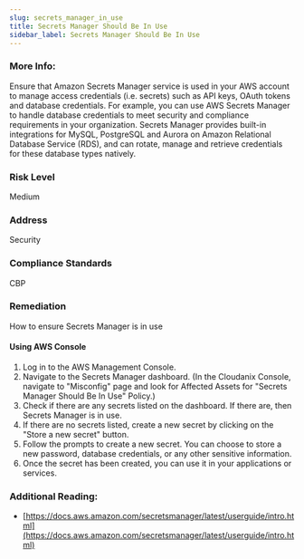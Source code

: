 ```yaml
---
slug: secrets_manager_in_use
title: Secrets Manager Should Be In Use
sidebar_label: Secrets Manager Should Be In Use
---
```


### More Info:

Ensure that Amazon Secrets Manager service is used in your AWS account to manage access credentials (i.e. secrets) such as API keys, OAuth tokens and database credentials. For example, you can use AWS Secrets Manager to handle database credentials to meet security and compliance requirements in your organization. Secrets Manager provides built-in integrations for MySQL, PostgreSQL and Aurora on Amazon Relational Database Service (RDS), and can rotate, manage and retrieve credentials for these database types natively.

### Risk Level

Medium

### Address

Security

### Compliance Standards

CBP

### Remediation

How to ensure Secrets Manager is in use

#### Using AWS Console

1. Log in to the AWS Management Console.
2. Navigate to the Secrets Manager dashboard.
    (In the Cloudanix Console, navigate to "Misconfig" page and look for Affected Assets for "Secrets Manager Should Be In Use" Policy.)
3. Check if there are any secrets listed on the dashboard. If there are, then Secrets Manager is in use.
4. If there are no secrets listed, create a new secret by clicking on the "Store a new secret" button.
5. Follow the prompts to create a new secret. You can choose to store a new password, database credentials, or any other sensitive information.
6. Once the secret has been created, you can use it in your applications or services.

### Additional Reading:

- [https://docs.aws.amazon.com/secretsmanager/latest/userguide/intro.html](https://docs.aws.amazon.com/secretsmanager/latest/userguide/intro.html)
